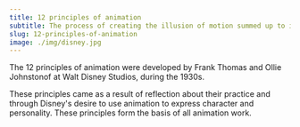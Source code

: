 ```yaml
---
title: 12 principles of animation
subtitle: The process of creating the illusion of motion summed up to its essentials
slug: 12-principles-of-animation
image: ./img/disney.jpg
---
```


The 12 principles of animation were developed by Frank Thomas and Ollie Johnstonof at Walt Disney Studios, during the 1930s.    
      
These principles came as a result of reflection about their practice and through Disney's desire to use animation to express character and personality. These principles form the basis of all animation work.